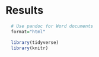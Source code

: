 # Results {-}

```r
  # Use pandoc for Word documents
  format="html"

  library(tidyverse)
  library(knitr)


```

